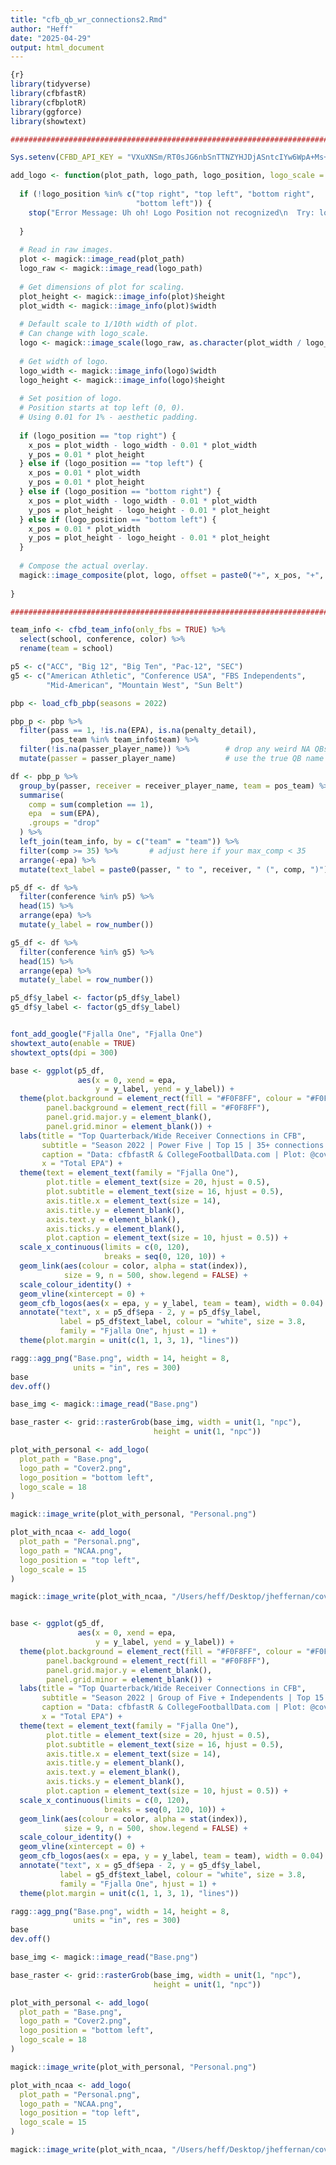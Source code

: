 ```yaml
---
title: "cfb_qb_wr_connections2.Rmd"
author: "Heff"
date: "2025-04-29"
output: html_document
---
```


```r
{r}
library(tidyverse)
library(cfbfastR)
library(cfbplotR)
library(ggforce)
library(showtext)

###############################################################################
```

```r
Sys.setenv(CFBD_API_KEY = "VXuXNSm/RT0sJG6nbSnTTNZYHJDjASntcIYw6WpA+Ms+j/lkU7T9/d/i2GIKKVaj")
```

```r
add_logo <- function(plot_path, logo_path, logo_position, logo_scale = 10) {
  
  if (!logo_position %in% c("top right", "top left", "bottom right",
                            "bottom left")) {
    stop("Error Message: Uh oh! Logo Position not recognized\n  Try: logo_positon = 'top left', 'top right', 'bottom left', or 'bottom right'")
    
  }
  
  # Read in raw images.
  plot <- magick::image_read(plot_path)
  logo_raw <- magick::image_read(logo_path)
  
  # Get dimensions of plot for scaling.
  plot_height <- magick::image_info(plot)$height
  plot_width <- magick::image_info(plot)$width
  
  # Default scale to 1/10th width of plot.
  # Can change with logo_scale.
  logo <- magick::image_scale(logo_raw, as.character(plot_width / logo_scale))
  
  # Get width of logo.
  logo_width <- magick::image_info(logo)$width
  logo_height <- magick::image_info(logo)$height
  
  # Set position of logo.
  # Position starts at top left (0, 0).
  # Using 0.01 for 1% - aesthetic padding.
  
  if (logo_position == "top right") {
    x_pos = plot_width - logo_width - 0.01 * plot_width
    y_pos = 0.01 * plot_height
  } else if (logo_position == "top left") {
    x_pos = 0.01 * plot_width
    y_pos = 0.01 * plot_height
  } else if (logo_position == "bottom right") {
    x_pos = plot_width - logo_width - 0.01 * plot_width
    y_pos = plot_height - logo_height - 0.01 * plot_height
  } else if (logo_position == "bottom left") {
    x_pos = 0.01 * plot_width
    y_pos = plot_height - logo_height - 0.01 * plot_height
  }
  
  # Compose the actual overlay.
  magick::image_composite(plot, logo, offset = paste0("+", x_pos, "+", y_pos))
  
}

###############################################################################
```

```r
team_info <- cfbd_team_info(only_fbs = TRUE) %>%
  select(school, conference, color) %>%
  rename(team = school)

p5 <- c("ACC", "Big 12", "Big Ten", "Pac-12", "SEC")
g5 <- c("American Athletic", "Conference USA", "FBS Independents",
        "Mid-American", "Mountain West", "Sun Belt")

pbp <- load_cfb_pbp(seasons = 2022)

pbp_p <- pbp %>%
  filter(pass == 1, !is.na(EPA), is.na(penalty_detail),
         pos_team %in% team_info$team) %>%
  filter(!is.na(passer_player_name)) %>%        # drop any weird NA QBs
  mutate(passer = passer_player_name)           # use the true QB name

df <- pbp_p %>%
  group_by(passer, receiver = receiver_player_name, team = pos_team) %>%
  summarise(
    comp = sum(completion == 1),
    epa  = sum(EPA),
    .groups = "drop"
  ) %>%
  left_join(team_info, by = c("team" = "team")) %>%
  filter(comp >= 35) %>%       # adjust here if your max_comp < 35
  arrange(-epa) %>%
  mutate(text_label = paste0(passer, " to ", receiver, " (", comp, ")"))

p5_df <- df %>%
  filter(conference %in% p5) %>%
  head(15) %>%
  arrange(epa) %>%
  mutate(y_label = row_number())

g5_df <- df %>%
  filter(conference %in% g5) %>%
  head(15) %>%
  arrange(epa) %>%
  mutate(y_label = row_number())

p5_df$y_label <- factor(p5_df$y_label)
g5_df$y_label <- factor(g5_df$y_label)


font_add_google("Fjalla One", "Fjalla One")
showtext_auto(enable = TRUE)
showtext_opts(dpi = 300)

base <- ggplot(p5_df,
               aes(x = 0, xend = epa,
                   y = y_label, yend = y_label)) +
  theme(plot.background = element_rect(fill = "#F0F8FF", colour = "#F0F8FF"),
        panel.background = element_rect(fill = "#F0F8FF"),
        panel.grid.major.y = element_blank(),
        panel.grid.minor = element_blank()) +
  labs(title = "Top Quarterback/Wide Receiver Connections in CFB",
       subtitle = "Season 2022 | Power Five | Top 15 | 35+ connections (brackets)",
       caption = "Data: cfbfastR & CollegeFootballData.com | Plot: @cover2figuRes",
       x = "Total EPA") +
  theme(text = element_text(family = "Fjalla One"),
        plot.title = element_text(size = 20, hjust = 0.5),
        plot.subtitle = element_text(size = 16, hjust = 0.5),
        axis.title.x = element_text(size = 14),
        axis.title.y = element_blank(),
        axis.text.y = element_blank(),
        axis.ticks.y = element_blank(),
        plot.caption = element_text(size = 10, hjust = 0.5)) +
  scale_x_continuous(limits = c(0, 120),
                     breaks = seq(0, 120, 10)) +
  geom_link(aes(colour = color, alpha = stat(index)),
            size = 9, n = 500, show.legend = FALSE) +
  scale_colour_identity() +
  geom_vline(xintercept = 0) +
  geom_cfb_logos(aes(x = epa, y = y_label, team = team), width = 0.04) +
  annotate("text", x = p5_df$epa - 2, y = p5_df$y_label,
           label = p5_df$text_label, colour = "white", size = 3.8,
           family = "Fjalla One", hjust = 1) +
  theme(plot.margin = unit(c(1, 1, 3, 1), "lines"))

ragg::agg_png("Base.png", width = 14, height = 8,
              units = "in", res = 300)
base
dev.off()

base_img <- magick::image_read("Base.png")

base_raster <- grid::rasterGrob(base_img, width = unit(1, "npc"),
                                height = unit(1, "npc"))

plot_with_personal <- add_logo(
  plot_path = "Base.png",
  logo_path = "Cover2.png",
  logo_position = "bottom left",
  logo_scale = 18
)

magick::image_write(plot_with_personal, "Personal.png")

plot_with_ncaa <- add_logo(
  plot_path = "Personal.png",
  logo_path = "NCAA.png",
  logo_position = "top left",
  logo_scale = 15
)

magick::image_write(plot_with_ncaa, "/Users/heff/Desktop/jheffernan/cover2figures_tutorials/cfb_qb_wr_connections/cfb_qb_wr_pairs_p5.png")


base <- ggplot(g5_df,
               aes(x = 0, xend = epa,
                   y = y_label, yend = y_label)) +
  theme(plot.background = element_rect(fill = "#F0F8FF", colour = "#F0F8FF"),
        panel.background = element_rect(fill = "#F0F8FF"),
        panel.grid.major.y = element_blank(),
        panel.grid.minor = element_blank()) +
  labs(title = "Top Quarterback/Wide Receiver Connections in CFB",
       subtitle = "Season 2022 | Group of Five + Independents | Top 15 | 35+ connections (brackets)",
       caption = "Data: cfbfastR & CollegeFootballData.com | Plot: @cover2figuRes",
       x = "Total EPA") +
  theme(text = element_text(family = "Fjalla One"),
        plot.title = element_text(size = 20, hjust = 0.5),
        plot.subtitle = element_text(size = 16, hjust = 0.5),
        axis.title.x = element_text(size = 14),
        axis.title.y = element_blank(),
        axis.text.y = element_blank(),
        axis.ticks.y = element_blank(),
        plot.caption = element_text(size = 10, hjust = 0.5)) +
  scale_x_continuous(limits = c(0, 120),
                     breaks = seq(0, 120, 10)) +
  geom_link(aes(colour = color, alpha = stat(index)),
            size = 9, n = 500, show.legend = FALSE) +
  scale_colour_identity() +
  geom_vline(xintercept = 0) +
  geom_cfb_logos(aes(x = epa, y = y_label, team = team), width = 0.04) +
  annotate("text", x = g5_df$epa - 2, y = g5_df$y_label,
           label = g5_df$text_label, colour = "white", size = 3.8,
           family = "Fjalla One", hjust = 1) +
  theme(plot.margin = unit(c(1, 1, 3, 1), "lines"))

ragg::agg_png("Base.png", width = 14, height = 8,
              units = "in", res = 300)
base
dev.off()

base_img <- magick::image_read("Base.png")

base_raster <- grid::rasterGrob(base_img, width = unit(1, "npc"),
                                height = unit(1, "npc"))

plot_with_personal <- add_logo(
  plot_path = "Base.png",
  logo_path = "Cover2.png",
  logo_position = "bottom left",
  logo_scale = 18
)

magick::image_write(plot_with_personal, "Personal.png")

plot_with_ncaa <- add_logo(
  plot_path = "Personal.png",
  logo_path = "NCAA.png",
  logo_position = "top left",
  logo_scale = 15
)

magick::image_write(plot_with_ncaa, "/Users/heff/Desktop/jheffernan/cover2figures_tutorials/cfb_qb_wr_connections/cfb_qb_wr_pairs_g5.png")
```


